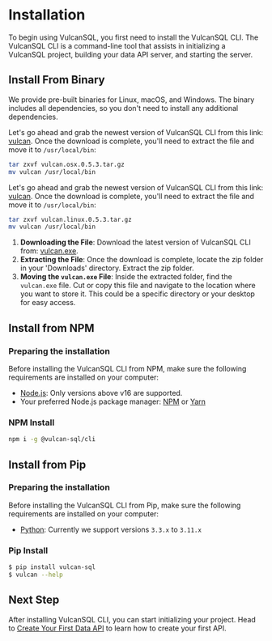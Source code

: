 
# Installation

To begin using VulcanSQL, you first need to install the VulcanSQL CLI. The VulcanSQL CLI is a command-line tool that assists in initializing a VulcanSQL project, building your data API server, and starting the server.

## Install From Binary
We provide pre-built binaries for Linux, macOS, and Windows. The binary includes all dependencies, so you don't need to install any additional dependencies.

<Tabs groupId="install-os">
<TabItem value="osx" label="MacOS">

Let's go ahead and grab the newest version of VulcanSQL CLI from this link: [vulcan](https://d3jr9lxbk67t5c.cloudfront.net/bin/vulcan.osx.0.5.3.tar.gz).
Once the download is complete, you'll need to extract the file and move it to `/usr/local/bin`:

```bash
tar zxvf vulcan.osx.0.5.3.tar.gz
mv vulcan /usr/local/bin
```

</TabItem>
<TabItem value="linux" label="Linux">

Let's go ahead and grab the newest version of VulcanSQL CLI from this link: [vulcan](https://d3jr9lxbk67t5c.cloudfront.net/bin/vulcan.linux.0.5.3.tar.gz).
Once the download is complete, you'll need to extract the file and move it to `/usr/local/bin`:

```bash
tar zxvf vulcan.linux.0.5.3.tar.gz
mv vulcan /usr/local/bin
```

</TabItem>

<TabItem value="win" label="Windows">

1. **Downloading the File**: Download the latest version of VulcanSQL CLI from: [vulcan.exe](https://d3jr9lxbk67t5c.cloudfront.net/bin/vulcan.win.0.5.3.zip).
1. **Extracting the File**: Once the download is complete, locate the zip folder in your 'Downloads' directory. Extract the zip folder.
1. **Moving the `vulcan.exe` File**: Inside the extracted folder, find the `vulcan.exe` file. Cut or copy this file and navigate to the location where you want to store it. This could be a specific directory or your desktop for easy access.

</TabItem>
</Tabs>

## Install from NPM
### Preparing the installation
Before installing the VulcanSQL CLI from NPM, make sure the following requirements are installed on your computer:
* [Node.js](https://nodejs.org): Only versions above v16 are supported.
* Your preferred Node.js package manager: [NPM](https://www.npmjs.com/) or [Yarn](https://yarnpkg.com/)

### NPM Install
```bash
npm i -g @vulcan-sql/cli
```

## Install from Pip
### Preparing the installation
Before installing the VulcanSQL CLI from Pip, make sure the following requirements are installed on your computer:
* [Python](https://www.python.org/): Currently we support versions `3.3.x` to `3.11.x`

### Pip Install
```bash
$ pip install vulcan-sql
$ vulcan --help
```

## Next Step

After installing VulcanSQL CLI, you can start initializing your project. Head to [Create Your First Data API](./first-api) to learn how to create your first API.
